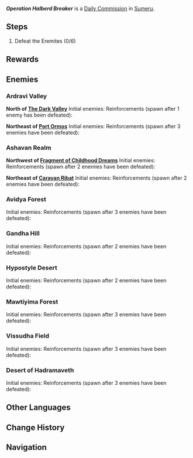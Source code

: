 {{Quest Infobox
|id             = 32260; 32261; 32262; 32263; 32264; 32265; 32266; 32267; 32268; 32269; 32440
|type           = Commission
|image          = Commission Operation Halberd Breaker.png
|startLocation  = [[Sumeru]]
|region         = Sumeru
|requirement    = <!-- None -->
|otherRewards   = 
* AR-Dependent Rewards
|characters     = Traveler
}}
'''''Operation Halberd Breaker''''' is a [[Daily Commission]] in [[Sumeru]].

==Steps==
{{Quest Description|A group of Eremites is skulking out in the wilds, and they're up to no good. Defeat this threat to ensure the safety of the surrounding areas.}}
# Defeat the Eremites (0/6)

==Rewards==
{{Commission Rewards|full}}

==Enemies==
===Ardravi Valley===
'''North of [[The Dark Valley]]'''
Initial enemies: {{Enemy List|Eremite Sunfrost; Eremite Ravenbeak Halberdier*2}}
Reinforcements (spawn after 1 enemy has been defeated): {{Enemy List|Eremite Linebreaker*2; Eremite Ravenbeak Halberdier}}

'''Northeast of [[Port Ormos]]'''
Initial enemies: {{Enemy List|Eremite Sword-Dancer; Eremite Linebreaker; Eremite Crossbow*2}}
Reinforcements (spawn after 3 enemies have been defeated): {{Enemy List|Eremite Sunfrost; Eremite Linebreaker*2}}

===Ashavan Realm===
'''Northwest of [[Fragment of Childhood Dreams]]'''
Initial enemies: {{Enemy List|Eremite Sunfrost; Eremite Linebreaker*3}}
Reinforcements (spawn after 2 enemies<!--linebreaker, then sunfrost--> have been defeated): {{Enemy List|Eremite Desert Clearwater; Eremite Axe Vanguard}}

'''Northeast of [[Caravan Ribat]]'''
Initial enemies: {{Enemy List|Eremite Daythunder; Eremite Ravenbeak Halberdier*2; Eremite Axe Vanguard}}
Reinforcements (spawn after 2 enemies have been defeated): {{Enemy List|Eremite Sunfrost; Eremite Linebreaker*2}}

===Avidya Forest===
Initial enemies:{{Enemy List|Eremite Daythunder; Eremite Ravenbeak Halberdier; Eremite Crossbow*2}}
Reinforcements (spawn after 3 enemies have been defeated): {{Enemy List|Eremite Desert Clearwater; Eremite Sword-Dancer}}

===Gandha Hill===
Initial enemies: {{Enemy List|Eremite Desert Clearwater; Eremite Crossbow; Eremite Sword-Dancer; Eremite Axe Vanguard}}
Reinforcements (spawn after 2 enemies have been defeated): {{Enemy List|Eremite Daythunder; Eremite Axe Vanguard}}

===Hypostyle Desert===
Initial enemies: {{Enemy List|Eremite Daythunder; Eremite Axe Vanguard; Eremite Ravenbeak Halberdier * 2}}
Reinforcements (spawn after 2 enemies<!--axe vanguard, halberdier--> have been defeated): {{Enemy List|Eremite Sunfrost; Eremite Linebreaker*2}}

===Mawtiyima Forest===
Initial enemies: {{Enemy List|Eremite Desert Clearwater; Eremite Ravenbeak Halberdier*2; Eremite Crossbow}}
Reinforcements (spawn after 3 enemies have been defeated): {{Enemy List|Eremite Daythunder; Eremite Sword-Dancer}}

===Vissudha Field===
Initial enemies: {{Enemy List|Eremite Sunfrost; Eremite Crossbow; Eremite Sword-Dancer*2}}
Reinforcements (spawn after 3 enemies have been defeated): {{Enemy List|Eremite Daythunder; Eremite Linebreaker}}

===Desert of Hadramaveth===
<!--north of Dunes of Steel-->
Initial enemies: {{Enemy List|Eremite Axe Vanguard; Eremite Linebreaker*2}}
Reinforcements (spawn after 3 enemies have been defeated): {{Enemy List|Eremite Ravenbeak Halberdier; Eremite Linebreaker*2}}

==Other Languages==
{{Other Languages
|en      = Operation Halberd Breaker
|zhs     = 抹金折戟
|zhs_rm  = Mǒ Jīn Zhé Jǐ
|zht     = 抹金折戟
|zht_rm  = Mǒ Jīn Zhé Jǐ
|zh_tl   = 
|ja      = 折剣一掃
|ja_rm   = Oriken Issou
|ja_tl   = Broken Sword Purging
|ko      = 도금 여단의 완패
|ko_rm   = Dogeum Yeodan-ui Wanpae
|ko_tl   = Gilded Brigade's Complete Defeat
|es      = Operación rompealabardas
|es_tl   = Operation Halberd Breaker
|fr      = Opération anti-hallebarde
|fr_tl   = Operation Anti-Halberd
|ru      = Золотые алебарды
|ru_tl   = Golden Halberds
|th      = ปฏิบัติการต้านทวน
|th_rm   = 
|th_tl   = 
|vi      = Bẻ Gãy Nguy Hiểm
|vi_tl   = 
|de      = Hellebardenbrecher
|de_tl   = Halberd Breaker
|id      = Operasi Pemecah Golok
|id_tl   = Operation Machete Breaking
|pt      = Operação Quebra-Alabarda
|pt_tl   = 
|tr      = Baltalı Mızrak Kıran Operasyonu
|tr_tl   = Halberd Breaking Operation
|it      = Operazione Spezzalabarda
|it_tl   = 
}}

==Change History==
{{Change History|3.0}}

==Navigation==
{{Commission Navbox|Basic}}
